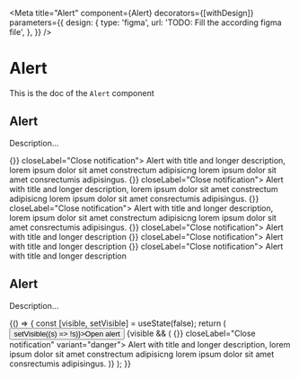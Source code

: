 <!--- Alert.stories.mdx --->


<Meta
  title="Alert"
  component={Alert}
  decorators={[withDesign]}
  parameters={{
    design: {
      type: 'figma',
      url: 'TODO: Fill the according figma file',
    },
  }}
/>

# Alert

This is the doc of the `Alert` component

## Alert

Description...

<Canvas>
  <Story name="base">
    <Box padding={10} style={{ width: 700 }}>
      <Stack size={4}>
        <Alert title="Default variant" onClose={() => {}} closeLabel="Close notification">
          Alert with title and longer description, lorem ipsum dolor sit amet constrectum adipisicng lorem ipsum dolor
          sit amet consrectumis adipisingus.
        </Alert>
        <Alert title="Success variant" variant="success" onClose={() => {}} closeLabel="Close notification">
          Alert with title and longer description, lorem ipsum dolor sit amet constrectum adipisicng lorem ipsum dolor
          sit amet consrectumis adipisingus.
        </Alert>
        <Alert title="Danger variant" variant="danger" onClose={() => {}} closeLabel="Close notification">
          Alert with title and longer description, lorem ipsum dolor sit amet constrectum adipisicng lorem ipsum dolor
          sit amet consrectumis adipisingus.
        </Alert>
        <Alert title="Default variant" onClose={() => {}} closeLabel="Close notification">
          Alert with title and longer description
        </Alert>
        <Alert title="Success variant" variant="success" onClose={() => {}} closeLabel="Close notification">
          Alert with title and longer description
        </Alert>
        <Alert title="Danger variant" variant="danger" onClose={() => {}} closeLabel="Close notification">
          Alert with title and longer description
        </Alert>
      </Stack>
    </Box>
  </Story>
</Canvas>

## Alert

Description...

<Canvas>
  <Story name="live region">
    {() => {
      const [visible, setVisible] = useState(false);
      return (
        <Box padding={10} style={{ width: 700 }}>
          <Stack size={4}>
            <button onClick={() => setVisible((s) => !s)}>Open alert</button>
            {visible && (
              <Alert title="Default variant" onClose={() => {}} closeLabel="Close notification" variant="danger">
                Alert with title and longer description, lorem ipsum dolor sit amet constrectum adipisicng lorem ipsum
                dolor sit amet consrectumis adipisingus.
              </Alert>
            )}
          </Stack>
        </Box>
      );
    }}
  </Story>
</Canvas>
